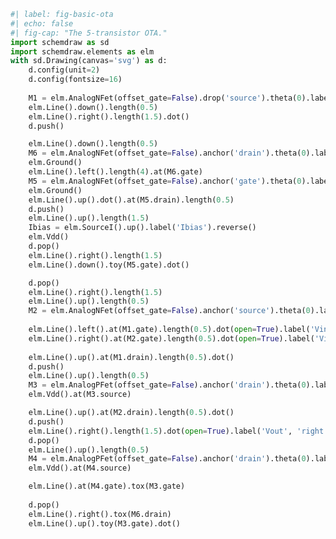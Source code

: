```python
#| label: fig-basic-ota
#| echo: false
#| fig-cap: "The 5-transistor OTA."
import schemdraw as sd
import schemdraw.elements as elm
with sd.Drawing(canvas='svg') as d:
    d.config(unit=2)
    d.config(fontsize=16)
    
    M1 = elm.AnalogNFet(offset_gate=False).drop('source').theta(0).label('M1', ofst=-1.5).reverse()
    elm.Line().down().length(0.5)
    elm.Line().right().length(1.5).dot()
    d.push()

    elm.Line().down().length(0.5)
    M6 = elm.AnalogNFet(offset_gate=False).anchor('drain').theta(0).label('M6', ofst=-1.5).reverse()
    elm.Ground()
    elm.Line().left().length(4).at(M6.gate)
    M5 = elm.AnalogNFet(offset_gate=False).anchor('gate').theta(0).label('M5')
    elm.Ground()
    elm.Line().up().dot().at(M5.drain).length(0.5)
    d.push()
    elm.Line().up().length(1.5)
    Ibias = elm.SourceI().up().label('Ibias').reverse()
    elm.Vdd()
    d.pop()
    elm.Line().right().length(1.5)
    elm.Line().down().toy(M5.gate).dot()

    d.pop()
    elm.Line().right().length(1.5)
    elm.Line().up().length(0.5)
    M2 = elm.AnalogNFet(offset_gate=False).anchor('source').theta(0).label('M2')
    
    elm.Line().left().at(M1.gate).length(0.5).dot(open=True).label('Vin,p', 'left')
    elm.Line().right().at(M2.gate).length(0.5).dot(open=True).label('Vin,n', 'right')
    
    elm.Line().up().at(M1.drain).length(0.5).dot()
    d.push()
    elm.Line().up().length(0.5)
    M3 = elm.AnalogPFet(offset_gate=False).anchor('drain').theta(0).label('M3')
    elm.Vdd().at(M3.source)

    elm.Line().up().at(M2.drain).length(0.5).dot()
    d.push()
    elm.Line().right().length(1.5).dot(open=True).label('Vout', 'right')
    d.pop()
    elm.Line().up().length(0.5)
    M4 = elm.AnalogPFet(offset_gate=False).anchor('drain').theta(0).label('M4', ofst=-1.5).reverse()
    elm.Vdd().at(M4.source)

    elm.Line().at(M4.gate).tox(M3.gate)
    
    d.pop()
    elm.Line().right().tox(M6.drain)
    elm.Line().up().toy(M3.gate).dot()
```